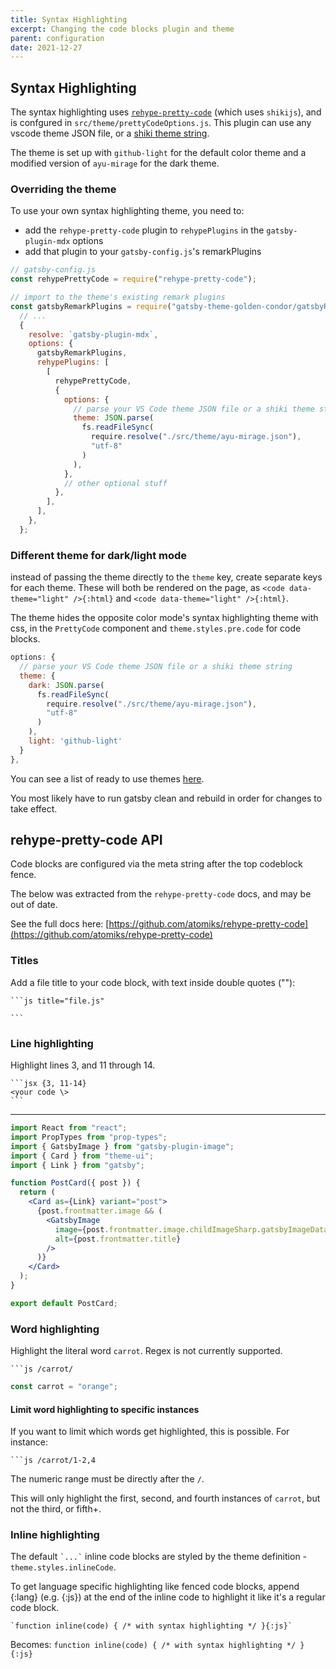```yaml
---
title: Syntax Highlighting
excerpt: Changing the code blocks plugin and theme
parent: configuration
date: 2021-12-27
---
```


## Syntax Highlighting

The syntax highlighting uses [`rehype-pretty-code`](https://rehype-pretty-code.netlify.app/) (which uses `shikijs`), and is confgured in `src/theme/prettyCodeOptions.js`.
This plugin can use any vscode theme JSON file, or a [shiki theme string](https://github.com/shikijs/shiki/blob/main/docs/themes.md#all-themes).

The theme is set up with `github-light` for the default color theme and a modified version of `ayu-mirage` for the dark theme.

### Overriding the theme

To use your own syntax highlighting theme, you need to:

- add the `rehype-pretty-code` plugin to `rehypePlugins` in the `gatsby-plugin-mdx` options
- add that plugin to your `gatsby-config.js`'s remarkPlugins

```js {12-23}
// gatsby-config.js
const rehypePrettyCode = require("rehype-pretty-code");

// import to the theme's existing remark plugins
const gatsbyRemarkPlugins = require("gatsby-theme-golden-condor/gatsbyRemarkPlugins");
  // ...
  {
    resolve: `gatsby-plugin-mdx`,
    options: {
      gatsbyRemarkPlugins,
      rehypePlugins: [
        [
          rehypePrettyCode,
          {
            options: {
              // parse your VS Code theme JSON file or a shiki theme string
              theme: JSON.parse(
                fs.readFileSync(
                  require.resolve("./src/theme/ayu-mirage.json"),
                  "utf-8"
                )
              ),
            },
            // other optional stuff
          },
        ],
      ],
    },
  };
```

### Different theme for dark/light mode

instead of passing the theme directly to the `theme` key, create separate keys for each theme.
These will both be rendered on the page, as `<code data-theme="light" />{:html}` and `<code data-theme="light" />{:html}`.

The theme hides the opposite color mode's syntax highlighting theme with css, in the `PrettyCode` component and `theme.styles.pre.code` for code blocks.

```js
options: {
  // parse your VS Code theme JSON file or a shiki theme string
  theme: {
    dark: JSON.parse(
      fs.readFileSync(
        require.resolve("./src/theme/ayu-mirage.json"),
        "utf-8"
      )
    ),
    light: 'github-light'
  }
},
```

You can see a list of ready to use themes [here](https://github.com/shikijs/shiki/blob/main/docs/themes.md#all-themes).

<Panel type="info" bg="muted">

You most likely have to run gatsby clean and rebuild in order for changes to take effect.

</Panel>

## rehype-pretty-code API

Code blocks are configured via the meta string after the top codeblock fence.

The below was extracted from the `rehype-pretty-code` docs, and may be out of date.

<Panel type="info">

See the full docs here: [https://github.com/atomiks/rehype-pretty-code](https://github.com/atomiks/rehype-pretty-code)

</Panel>

### Titles

Add a file title to your code block, with text inside double quotes (""):

````
```js title="file.js"

```
````

### Line highlighting

Highlight lines 3, and 11 through 14.

````
```jsx {3, 11-14}
<your code \>
```
````

---

```jsx {3, 11-14}
import React from "react";
import PropTypes from "prop-types";
import { GatsbyImage } from "gatsby-plugin-image";
import { Card } from "theme-ui";
import { Link } from "gatsby";

function PostCard({ post }) {
  return (
    <Card as={Link} variant="post">
      {post.frontmatter.image && (
        <GatsbyImage
          image={post.frontmatter.image.childImageSharp.gatsbyImageData}
          alt={post.frontmatter.title}
        />
      )}
    </Card>
  );
}

export default PostCard;
```

### Word highlighting

Highlight the literal word `carrot`. Regex is not currently supported.

` ```js /carrot/ `

```js /carrot/
const carrot = "orange";
```

#### Limit word highlighting to specific instances

If you want to limit which words get highlighted, this is possible. For
instance:

` ```js /carrot/1-2,4 `

The numeric range must be directly after the `/`.

This will only highlight the first, second, and fourth instances of `carrot`,
but not the third, or fifth+.

### Inline highlighting

The default `` `...` `` inline code blocks are styled by the theme definition - `theme.styles.inlineCode`.

To get language specific highlighting like fenced code blocks, append {:lang} (e.g. {:js}) at the end of the inline code to highlight it
like it's a regular code block.

`` `function inline(code) { /* with syntax highlighting */ }{:js}` ``

Becomes:
`function inline(code) { /* with syntax highlighting */ }{:js}`

